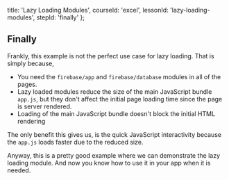 
  title: 'Lazy Loading Modules',
  courseId: 'excel',
  lessonId: 'lazy-loading-modules',
  stepId: 'finally'
};

## Finally

Frankly, this example is not the perfect use case for lazy loading. That is simply because,

- You need the `firebase/app` and `firebase/database` modules in all of the pages.
- Lazy loaded modules reduce the size of the main JavaScript bundle `app.js`,
  but they don't affect the initial page loading time since the page is server rendered.
- Loading of the main JavaScript bundle doesn't block the initial HTML rendering

The only benefit this gives us, is the quick JavaScript interactivity because the `app.js` loads faster due to the reduced size.

Anyway, this is a pretty good example where we can demonstrate the lazy loading module. And now you know how to use it in your app when it is needed.

